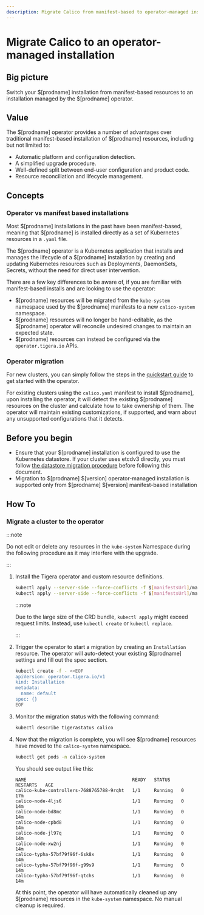 ```yaml
---
description: Migrate Calico from manifest-based to operator-managed installation
---
```


# Migrate Calico to an operator-managed installation

## Big picture

Switch your $[prodname] installation from manifest-based resources to an installation managed by the $[prodname] operator.

## Value

The $[prodname] operator provides a number of advantages over traditional manifest-based installation of $[prodname] resources, including but not limited to:

- Automatic platform and configuration detection.
- A simplified upgrade procedure.
- Well-defined split between end-user configuration and product code.
- Resource reconciliation and lifecycle management.

## Concepts

### Operator vs manifest based installations

Most $[prodname] installations in the past have been manifest-based, meaning that $[prodname] is installed directly as a set of Kubernetes resources in a `.yaml` file.

The $[prodname] operator is a Kubernetes application that installs and manages the lifecycle of a $[prodname] installation by creating and updating Kubernetes resources
such as Deployments, DaemonSets, Secrets, without the need for direct user intervention.

There are a few key differences to be aware of, if you are familiar with manifest-based installs and are looking to use the operator:

- $[prodname] resources will be migrated from the `kube-system` namespace used by the $[prodname] manifests to a new `calico-system` namespace.
- $[prodname] resources will no longer be hand-editable, as the $[prodname] operator will reconcile undesired changes to maintain an expected state.
- $[prodname] resources can instead be configured via the `operator.tigera.io` APIs.

### Operator migration

For new clusters, you can simply follow the steps in the [quickstart guide](../getting-started/kubernetes/quickstart.mdx) to get started with the operator.

For existing clusters using the `calico.yaml` manifest to install $[prodname], upon installing the operator, it will detect the existing $[prodname] resources on the cluster
and calculate how to take ownership of them. The operator will maintain existing customizations, if supported, and warn about any unsupported configurations that it detects.

## Before you begin

- Ensure that your $[prodname] installation is configured to use the Kubernetes datastore. If your cluster uses etcdv3 directly, you must follow [the datastore migration procedure](datastore-migration.mdx) before following this document.
- Migration to $[prodname] $[version] operator-managed installation is supported only from $[prodname] $[version] manifest-based installation

## How To

### Migrate a cluster to the operator

:::note

Do not edit or delete any resources in the `kube-system` Namespace during the following procedure as it may interfere with the upgrade.

:::

1. Install the Tigera operator and custom resource definitions.

   ```bash
   kubectl apply --server-side --force-conflicts -f $[manifestsUrl]/manifests/operator-crds.yaml
   kubectl apply --server-side --force-conflicts -f $[manifestsUrl]/manifests/tigera-operator.yaml
   ```

   :::note

   Due to the large size of the CRD bundle, `kubectl apply` might exceed request limits. Instead, use `kubectl create` or `kubectl replace`.

   :::

1. Trigger the operator to start a migration by creating an `Installation` resource. The operator will auto-detect your existing $[prodname] settings and fill out the spec section.

   ```bash
   kubectl create -f - <<EOF
   apiVersion: operator.tigera.io/v1
   kind: Installation
   metadata:
     name: default
   spec: {}
   EOF
   ```

1. Monitor the migration status with the following command:

   ```bash
   kubectl describe tigerastatus calico
   ```

1. Now that the migration is complete, you will see $[prodname] resources have moved to the `calico-system` namespace.

   ```bash
   kubectl get pods -n calico-system
   ```

   You should see output like this:

   ```
   NAME                                       READY   STATUS    RESTARTS   AGE
   calico-kube-controllers-7688765788-9rqht   1/1     Running   0          17m
   calico-node-4ljs6                          1/1     Running   0          14m
   calico-node-bd8mc                          1/1     Running   0          14m
   calico-node-cpbd8                          1/1     Running   0          14m
   calico-node-jl97q                          1/1     Running   0          14m
   calico-node-xw2nj                          1/1     Running   0          14m
   calico-typha-57bf79f96f-6sk8x              1/1     Running   0          14m
   calico-typha-57bf79f96f-g99s9              1/1     Running   0          14m
   calico-typha-57bf79f96f-qtchs              1/1     Running   0          14m
   ```

   At this point, the operator will have automatically cleaned up any $[prodname] resources in the `kube-system` namespace. No manual cleanup is required.
